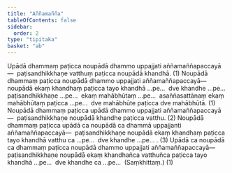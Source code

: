 ```yaml
---
title: "Aññamañña"
tableOfContents: false
sidebar:
  order: 2
type: "tipitaka"
basket: "ab"
---
```



<DynamicBreadcrumb />

<Division number="373">

<Paragraph number="3250">
Upādā dhammaṃ paṭicca noupādā dhammo uppajjati aññamaññapaccayā—  paṭisandhikkhaṇe vatthuṃ paṭicca noupādā khandhā. (1)
</Paragraph>

<Paragraph number="3251">
Noupādā dhammaṃ paṭicca noupādā dhammo uppajjati aññamaññapaccayā—  noupādā ekaṃ khandhaṃ paṭicca tayo khandhā …pe…  dve khandhe …pe…  paṭisandhikkhaṇe …pe…  ekaṃ mahābhūtaṃ …pe…  asaññasattānaṃ ekaṃ mahābhūtaṃ paṭicca …pe…  dve mahābhūte paṭicca dve mahābhūtā. (1)
</Paragraph>

<Paragraph number="3252">
Noupādā dhammaṃ paṭicca upādā dhammo uppajjati aññamaññapaccayā—  paṭisandhikkhaṇe noupādā khandhe paṭicca vatthu. (2)
</Paragraph>

<Paragraph number="3253">
Noupādā dhammaṃ paṭicca upādā ca noupādā ca dhammā uppajjanti aññamaññapaccayā—  paṭisandhikkhaṇe noupādā ekaṃ khandhaṃ paṭicca tayo khandhā vatthu ca …pe…  dve khandhe …pe… . (3)
</Paragraph>

<Paragraph number="3254">
Upādā ca noupādā ca dhammaṃ paṭicca noupādā dhammo uppajjati aññamaññapaccayā—  paṭisandhikkhaṇe noupādā ekaṃ khandhañca vatthuñca paṭicca tayo khandhā …pe…  dve khandhe ca …pe…  (Saṃkhittaṃ.) (1)
</Paragraph>
</Division>